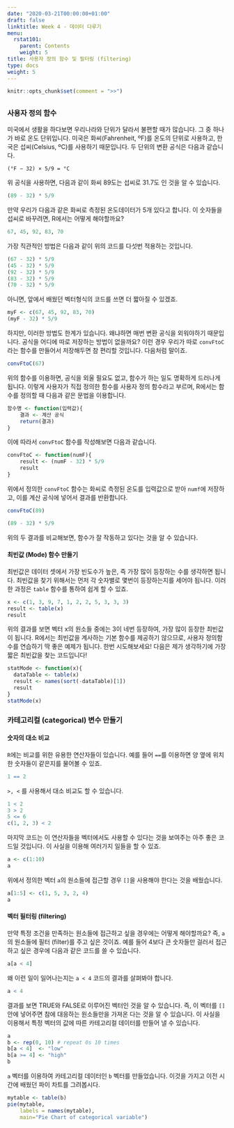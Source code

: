 ```yaml
---
date: "2020-03-21T00:00:00+01:00"
draft: false
linktitle: Week 4 - 데이터 다루기
menu:
  rstat101:
    parent: Contents
    weight: 5
title: 사용자 정의 함수 및 필터링 (filtering)
type: docs
weight: 5
---
```


```r
knitr::opts_chunk$set(comment = ">>")
```

## 

### 사용자 정의 함수

미국에서 생활을 하다보면 우리나라와 단위가 달라서 불편할 때가 많습니다. 그 중 하나가 바로 온도 단위입니다. 미국은 화씨(Fahrenheit, ºF)를 온도의 단위로 사용하고, 한국은 섭씨(Celsius, ºC)를 사용하기 때문입니다. 두 단위의 변환 공식은 다음과 같습니다.

    (°F − 32) × 5/9 = °C

위 공식을 사용하면, 다음과 같이 화씨 89도는 섭씨로 31.7도 인 것을 알 수 있습니다.

```r
(89 - 32) * 5/9
```

만약 우리가 다음과 같은 화씨로 측정된 온도데이터가 5개 있다고 합니다. 이 숫자들을 섭씨로 바꾸려면, R에서는 어떻게 해야할까요?

```r
67, 45, 92, 83, 70
```

가장 직관적인 방법은 다음과 같이 위의 코드를 다섯번 적용하는 것입니다.

```r
(67 - 32) * 5/9
(45 - 32) * 5/9
(92 - 32) * 5/9
(83 - 32) * 5/9
(70 - 32) * 5/9
```

아니면, 앞에서 배웠던 벡터형식의 코드를 쓰면 더 짧아질 수 있겠죠.

```r
myF <- c(67, 45, 92, 83, 70)
(myF - 32) * 5/9
```

하지만, 이러한 방법도 한계가 있습니다. 왜냐하면 매번 변환 공식을 외워야하기 때문입니다. 공식을 어디에 따로 저장하는 방법이 없을까요? 이런 경우 우리가 따로 `convFtoC`라는 함수를 만들어서 저장해두면 참 편리할 것입니다. 다음처럼 말이죠.

```r
convFtoC(67)
```

위의 함수를 이용하면, 공식을 외울 필요도 없고, 함수가 하는 일도 명확하게 드러나게 됩니다. 이렇게 사용자가 직접 정의한 함수를 사용자 정의 함수라고 부르며, R에서는 함수를 정의할 때 다음과 같은 문법을 이용합니다.

```r
함수명 <- function(입력값){
    결과 <- 계산 공식
    return(결과)
}
```

이에 따라서 `convFtoC` 함수를 작성해보면 다음과 같습니다.

```r
convFtoC <- function(numF){
    result <- (numF - 32) * 5/9
    result
}
```

위에서 정의한 `convFtoC` 함수는 화씨로 측정된 온도를 입력값으로 받아 `numf`에 저장하고, 이를 계산 공식에 넣어서 결과를 반환합니다.

```r
convFtoC(89)
```

```r
(89 - 32) * 5/9
```

위의 두 결과를 비교해보면, 함수가 잘 작동하고 있다는 것을 알 수 있습니다.

#### 최빈값 (Mode) 함수 만들기

최빈값은 데이터 셋에서 가장 빈도수가 높은, 즉 가장 많이 등장하는 수를 생각하면 됩니다. 최빈값을 찾기 위해서는 먼저 각 숫자별로 몇번이 등장하는지를 세어야 됩니다. 이러한 과정은 `table` 함수를 통하여 쉽게 할 수 있죠.

```r
x <- c(1, 3, 9, 7, 1, 2, 2, 5, 3, 3, 3)
result <- table(x)
result
```

위의 결과를 보면 벡터 x의 원소들 중에는 3이 네번 등장하여, 가장 많이 등장한 최빈값이 됩니다. R에서는 최빈값을 계사하는 기본 함수를 제공하기 않으므로, 사용자 정의함수를 연습하기 딱 좋은 예제가 됩니다. 한번 시도해보세요! 다음은 제가 생각하기에 가장 짧은 최빈값을 찾는 코드입니다!

```r
statMode <- function(x){
  dataTable <- table(x)
  result <- names(sort(-dataTable)[1])
  result
}
statMode(x)
```

### 카테고리컬 (categorical) 변수 만들기

#### 숫자의 대소 비교

`R`에는 비교를 위한 유용한 연산자들이 있습니다. 예를 들어 `==`를 이용하면 양 옆에 위치한 숫자들이 같은지를 물어볼 수 있죠.

```r
1 == 2
```

`>, <` 를 사용해서 대소 비교도 할 수 있습니다.

```r
1 < 2
3 > 2
5 <= 6
c(1, 2, 3) < 2
```

마지막 코드는 이 연산자들을 벡터에서도 사용할 수 있다는 것을 보여주는 아주 좋은 코드일 것입니다. 이 사실을 이용해 여러가지 일들을 할 수 있죠.

```r
a <- c(1:10)
a
```

위에서 정의한 벡터 `a`의 원소들에 접근할 경우 `[]`을 사용해야 한다는 것을 배웠습니다.

```r
a[1:5] <- c(1, 5, 3, 2, 4)
a
```

#### 벡터 필터링 (filtering)

만약 특정 조건을 만족하는 원소들에 접근하고 싶을 경우에는 어떻게 해야할까요? 즉, `a`의 원소들에 필터 (filter)를 주고 싶은 것이죠. 예를 들어 4보다 큰 숫자들만 걸러서 접근하고 싶은 경우에 다음과 같은 코드를 쓸 수 있습니다.

```r
a[a < 4]
```

왜 이런 일이 일어나는지는 `a < 4` 코드의 결과를 살펴봐야 합니다.

```r
a < 4
```

결과를 보면 TRUE와 FALSE로 이루어진 벡터인 것을 알 수 있습니다. 즉, 이 벡터를 `[]` 안에 넣어주면 참에 대응하는 원소들만을 가져온 다는 것을 알 수 있습니다. 이 사실을 이용해서 특정 벡터의 값에 따른 카테고리컬 데이터를 만들어 낼 수 있습니다.

```r
a
b <- rep(0, 10) # repeat 0s 10 times
b[a < 4]  <- "low"
b[a >= 4] <- "high"
b
```

`a` 벡터를 이용하여 카테고리컬 데이터인 `b` 벡터를 만들었습니다. 이것을 가지고 이전 시간에 배웠던 파이 차트를 그려봅시다.

```r
mytable <- table(b)
pie(mytable, 
    labels = names(mytable),
    main="Pie Chart of categorical variable")
```
